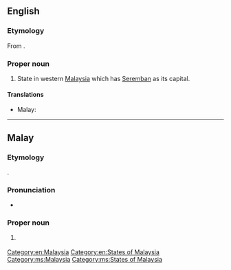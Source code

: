 ==English==
{{wikipedia}}

===Etymology===
From {{der|en|ms|Negeri Sembilan}}.

===Proper noun===
{{en-proper noun|head=Negeri Sembilan}}

# State in western [[Malaysia]] which has [[Seremban]] as its capital.

====Translations====
{{trans-top|state in Malaysia}}
* Malay: {{t|ms|Negeri Sembilan}}
{{trans-mid}}
{{trans-bottom}}

[[Category:en:Malaysia]]
[[Category:en:States of Malaysia]]

----

==Malay==
{{wikipedia|lang=ms}}

===Etymology===
{{compound|ms|negeri|gloss1=state|sembilan|gloss2=nine}}.

===Pronunciation===
* {{IPA|ms|/nəɡəri səmbilan/}}

===Proper noun===
{{ms-proper noun|head=[[negeri|Negeri]] [[sembilan|Sembilan]]|j=نݢري سمبيلن}}

# {{l|en|Negeri Sembilan}} {{qualifier|state in Malaysia}}

[[Category:ms:Malaysia]]
[[Category:ms:States of Malaysia]]